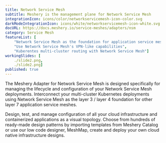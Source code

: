 ```yaml
---
title: Network Service Mesh
subtitle: Meshery is the management plane for Network Service Mesh
integrationIcon: icons/color/networkservicemesh-icon-color.svg
darkModeIntegrationIcon: icons/white/networkservicemesh-icon-white.svg
docURL: https://docs.meshery.io/service-meshes/adapters/nsm
category: Service Mesh
featureList: [
    "Network Service Mesh as the foundation for application service mesh",
    "Use Network Service Mesh's VPN-like capabilities",
    "Kuberentes multi-cluster routing with Network Service Mesh"]
workingSlides: [
    ./slide2.png,
    ./slide2.png]
published: true
---
```


<p>
    The Meshery Adapter for Network Service Mesh is designed specifically for managing the lifecycle and configuration of your Network Service Mesh deployments. Interconnect your multi-cluster Kubernetes deployments using Network Service Mesh as the layer 3 / layer 4 foundation for other layer 7 application service meshes. 
</p>
<p>
    Design, test, and manage configuration of all your cloud infrastructure and containerized applications as a visual topology. Choose from hundreds of ready-made design patterns by importing templates from Meshery Catalog or use our low code designer, MeshMap, create and deploy your own cloud native infrastructure designs.
</p>